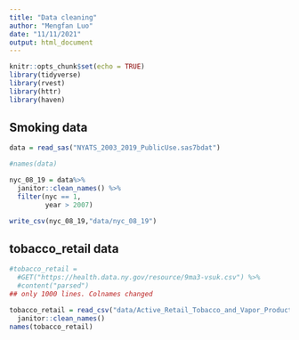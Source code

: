 ```yaml
---
title: "Data cleaning"
author: "Mengfan Luo"
date: "11/11/2021"
output: html_document
---
```


```r
knitr::opts_chunk$set(echo = TRUE)
library(tidyverse)
library(rvest)
library(httr)
library(haven)
```


## Smoking data

```r

data = read_sas("NYATS_2003_2019_PublicUse.sas7bdat")

#names(data)

nyc_08_19 = data%>% 
  janitor::clean_names() %>% 
  filter(nyc == 1,
         year > 2007)

write_csv(nyc_08_19,"data/nyc_08_19")
```


## tobacco_retail data

```r
#tobacco_retail = 
  #GET("https://health.data.ny.gov/resource/9ma3-vsuk.csv") %>% 
  #content("parsed")
## only 1000 lines. Colnames changed

tobacco_retail = read_csv("data/Active_Retail_Tobacco_and_Vapor_Product_Vendors.csv") %>% 
  janitor::clean_names()
names(tobacco_retail)
```

